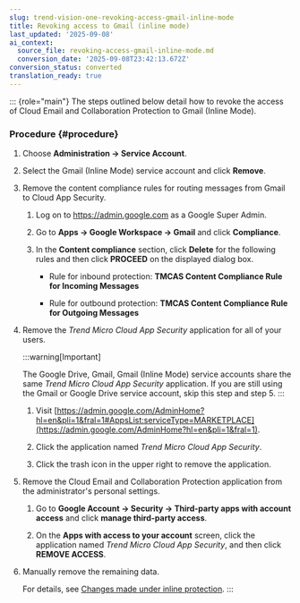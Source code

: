 ```yaml
---
slug: trend-vision-one-revoking-access-gmail-inline-mode
title: Revoking access to Gmail (inline mode)
last_updated: '2025-09-08'
ai_context:
  source_file: revoking-access-gmail-inline-mode.md
  conversion_date: '2025-09-08T23:42:13.672Z'
conversion_status: converted
translation_ready: true
---
```


::: {role="main"}
The steps outlined below detail how to revoke the access of Cloud Email and Collaboration Protection to Gmail (Inline Mode).

### Procedure {#procedure}

1.  Choose **Administration → Service Account**.

2.  Select the Gmail (Inline Mode) service account and click **Remove**.

3.  Remove the content compliance rules for routing messages from Gmail to Cloud App Security.

    1.  Log on to <https://admin.google.com> as a Google Super Admin.

    2.  Go to **Apps → Google Workspace → Gmail** and click **Compliance**.

    3.  In the **Content compliance** section, click **Delete** for the following rules and then click **PROCEED** on the displayed dialog box.

        - Rule for inbound protection: **TMCAS Content Compliance Rule for Incoming Messages**

        - Rule for outbound protection: **TMCAS Content Compliance Rule for Outgoing Messages**

4.  Remove the *Trend Micro Cloud App Security* application for all of your users.

    :::warning[Important]

    The Google Drive, Gmail, Gmail (Inline Mode) service accounts share the same *Trend Micro Cloud App Security* application. If you are still using the Gmail or Google Drive service account, skip this step and step 5.
    :::

    1.  Visit [https://admin.google.com/AdminHome?hl=en&pli=1&fral=1#AppsList:serviceType=MARKETPLACE](https://admin.google.com/AdminHome?hl=en&pli=1&fral=1).

    2.  Click the application named *Trend Micro Cloud App Security*.

    3.  Click the trash icon in the upper right to remove the application.

5.  Remove the Cloud Email and Collaboration Protection application from the administrator's personal settings.

    1.  Go to **Google Account → Security → Third-party apps with account access** and click **manage third-party access**.

    2.  On the **Apps with access to your account** screen, click the application named *Trend Micro Cloud App Security*, and then click **REMOVE ACCESS**.

6.  Manually remove the remaining data.

    For details, see [Changes made under inline protection](changes-inline-protection.mdx).
:::
